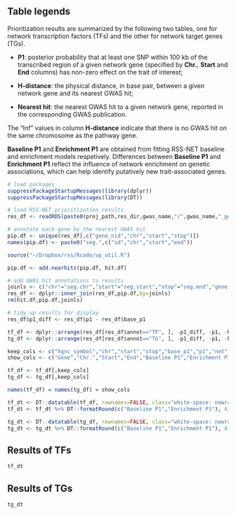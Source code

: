 ## Table legends

Prioritization results are summarized by the following two tables,
one for network transcription factors (TFs)
and the other for network target genes (TGs).

- **P1**: posterior probability that at least one SNP within
100 kb of the transcribed region of a given network gene
(specified by **Chr.**, **Start** and **End** columns)
has non-zero effect on the trait of interest;

- **H-distance**: the physical distance, in base pair,
between a given network gene and its nearest GWAS hit;

- **Nearest hit**: the nearest GWAS hit to a given network gene,
reported in the corresponding GWAS publication.

The "Inf" values in column **H-distance** indicate that
there is no GWAS hit on the same chromosome as the pathway gene.

**Baseline P1** and **Enrichment P1** are obtained from fitting
RSS-NET baseline and enrichment models respetively.
Differences between **Baseline P1** and **Enrichment P1** reflect
the influence of network enrichment on genetic associations,
which can help identify putatively new trait-associated genes. 

```r
# load packages
suppressPackageStartupMessages(library(dplyr))
suppressPackageStartupMessages(library(DT))

# load RSS-NET prioritization results
res_df <- readRDS(paste0(proj_path,res_dir,gwas_name,"/",gwas_name,"_gene.rds"))

# annotate each gene by the nearest GWAS hit
pip.df <- unique(res_df[,c("gene_nid","chr","start","stop")])
names(pip.df) <- paste0("seg.",c("id","chr","start","end"))

source("~/Dropbox/rss/Rcode/vp_util.R")

pip.df <- add.nearhits(pip.df, hit.df)

# add GWAS hit annotations to results
joinls <- c("chr"="seg.chr","start"="seg.start","stop"="seg.end","gene_nid"="seg.id")
res_df <- dplyr::inner_join(res_df,pip.df,by=joinls)
rm(hit.df,pip.df,joinls)

# tidy up results for display
res_df$p1_diff <- res_df$p1 - res_df$base_p1

tf_df <- dplyr::arrange(res_df[res_df$annot=="TF", ], -p1_diff, -p1, -hit.distance)
tg_df <- dplyr::arrange(res_df[res_df$annot=="TG", ], -p1_diff, -p1, -hit.distance)

keep_cols <- c("hgnc_symbol","chr","start","stop","base_p1","p1","net","hit.distance","nearest.hit")
show_cols <- c("Gene","Chr.","Start","End","Baseline P1","Enrichment P1","Network","H-distance","Nearest hit")

tf_df <- tf_df[,keep_cols]
tg_df <- tg_df[,keep_cols]

names(tf_df) = names(tg_df) = show_cols

tf_dt <- DT::datatable(tf_df, rownames=FALSE, class="white-space: nowrap", escape=FALSE)
tf_dt <- tf_dt %>% DT::formatRound(c("Baseline P1","Enrichment P1"), 4)

tg_dt <- DT::datatable(tg_df, rownames=FALSE, class="white-space: nowrap", escape=FALSE)
tg_dt <- tg_dt %>% DT::formatRound(c("Baseline P1","Enrichment P1"), 4)
```

## Results of TFs

```r
tf_dt
```

## Results of TGs

```r
tg_dt
```



